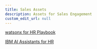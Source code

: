 ```yaml
---
title: Sales Assets
description: Assets for Sales Engagement
custom_edit_url: null
---
```

[watsonx for HR Playbook](../../assets/salespresentations/Playbook.pdf)

[IBM AI Assistants for HR](../../assets/salespresentations/AIforHR.pdf)